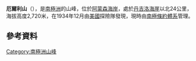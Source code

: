 {{coord|87|4|S|153|46|W|source:GNIS|display=title}}

'''厄爾利山'''（{{lang-en|Mount Early}}），是[[南極洲|南極洲]]的山峰，位於[[阿蒙森海岸|阿蒙森海岸]]，處於[[丹吉洛海崖|丹吉洛海崖]]以北24公里，海拔高度2,720米，在1934年12月由[[美國|美國]]探險隊發現，現時由[[南極條約體系|南極條約體系]]管理。

==參考資料==
{{cite gnis | type = antarid | id = 4241| name = Early, Mount | accessdate = 2012-02-22}}

{{Antarctica-geo-stub}}
[[Category:南極洲山峰|Category:南極洲山峰]]